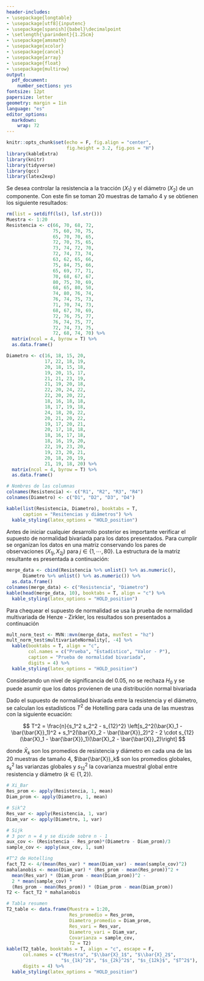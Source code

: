```yaml
---
header-includes:
- \usepackage{longtable}
- \usepackage[utf8]{inputenc}
- \usepackage[spanish]{babel}\decimalpoint
- \setlength{\parindent}{1.25cm}
- \usepackage{amsmath}
- \usepackage{xcolor}
- \usepackage{cancel}
- \usepackage{array}
- \usepackage{float}
- \usepackage{multirow}
output:
  pdf_document: 
    number_sections: yes
fontsize: 12pt
papersize: letter
geometry: margin = 1in
language: "es"
editor_options: 
  markdown: 
    wrap: 72
---
```


```r
knitr::opts_chunk$set(echo = F, fig.align = "center",
                      fig.height = 3.2, fig.pos = "H")
library(kableExtra)
library(knitr)
library(tidyverse)
library(qcc)
library(latex2exp)
```

```{=tex}
\input{titlepage}
\thispagestyle{empty}
\tableofcontents
\newpage
\thispagestyle{empty}
\listoffigures
\newpage
```

```{=tex}
\pagestyle{myheadings}
\setcounter{page}{4}
```

<!-- Juanjo  -->

\section{Ejercicio 1}

<!-- Gaviria -->

\section{Ejercicio 2}

\section{Ejercicio 3}

<!-- Simon -->

\section{Ejercicio 4}

\section{Ejercicio 5}

<!-- Juanjo -->

\section{Ejercicio 6}

Se desea controlar la resistencia a la tracción ($X_1$) y el diámetro ($X_2$) de un componente. Con este fin se toman 20 muestras de tamaño 4 y se obtienen los siguiente resultados:

```r
rm(list = setdiff(ls(), lsf.str()))
Muestra <- 1:20
Resistencia <- c(66, 70, 68, 72, 
                 75, 60, 70, 75, 
                 65, 70, 70, 65, 
                 72, 70, 75, 65, 
                 73, 74, 72, 70, 
                 72, 74, 73, 74, 
                 63, 62, 65, 66, 
                 75, 84, 75, 66, 
                 65, 69, 77, 71, 
                 70, 68, 67, 67, 
                 80, 75, 70, 69, 
                 68, 65, 80, 50, 
                 74, 80, 76, 74, 
                 76, 74, 75, 73, 
                 71, 70, 74, 73, 
                 68, 67, 70, 69, 
                 72, 76, 75, 77, 
                 76, 74, 75, 77, 
                 72, 74, 73, 75, 
                 72, 68, 74, 70) %>% 
  matrix(ncol = 4, byrow = T) %>% 
  as.data.frame()

Diametro <- c(16, 18, 15, 20,
              17, 22, 18, 19,
              20, 18, 15, 18,
              19, 20, 15, 17,
              21, 21, 23, 19,
              21, 19, 20, 18,
              22, 20, 24, 22,
              22, 20, 20, 22,
              18, 16, 18, 18,
              18, 17, 19, 18,
              24, 18, 20, 22,
              20, 21, 20, 22,
              19, 17, 20, 21,
              20, 17, 18, 18,
              18, 16, 17, 18,
              18, 16, 19, 20,
              22, 19, 23, 20,
              19, 23, 20, 21,
              20, 18, 20, 19,
              21, 19, 18, 20) %>% 
  matrix(ncol = 4, byrow = T) %>% 
  as.data.frame()

# Nombres de las columnas
colnames(Resistencia) <- c("R1", "R2", "R3", "R4")
colnames(Diametro) <- c("D1", "D2", "D3", "D4")

kable(list(Resistencia, Diametro), booktabs = T,
      caption = "Resitencias y diámetros") %>% 
  kable_styling(latex_options = "HOLD_position")
```

Antes de iniciar cualquier desarrollo posterior es importante verificar el supuesto de normalidad bivariada para los datos presentados. Para cumplir se organizan los datos en una matriz conservando los pares de observaciones $(X_{1j}, X_{2j})$ para $j \in \{1, \cdots, 80\}$. La estructura de la matriz resultante es presentada a continuación:

```r
merge_data <- cbind(Resistencia %>% unlist() %>% as.numeric(),
      Diametro %>% unlist() %>% as.numeric()) %>% 
  as.data.frame()
colnames(merge_data) <- c("Resistencia", "Diametro")
kable(head(merge_data, 10), booktabs = T, align = "c") %>% 
  kable_styling(latex_options = "HOLD_position")
```

Para chequear el supuesto de normalidad se usa la prueba de normalidad multivariada de Henze - Zirkler, los resultados son presentados a continuación

```r
mult_norm_test <- MVN::mvn(merge_data, mvnTest = "hz")
mult_norm_test$multivariateNormality[, -4] %>% 
  kable(booktabs = T, align = "c",
        col.names = c("Prueba", "Estadístico", "Valor - P"),
        caption = "Prueba de normalidad bivariada",
        digits = 4) %>% 
  kable_styling(latex_options = "HOLD_position")
```

Considerando un nivel de significancia del 0.05, no se rechaza $H_0$ y se puede asumir que los datos provienen de una distribución normal bivariada

\subsection{Calculo del estadístico $T^2$}

Dado el supuesto de normalidad bivariada entre la resistencia y el diámetro, se calculan los estadísticos $T^2$ de Hotelling para cada una de las muestras con la siguiente ecuación:

$$
T^2 = \frac{n}{s_1^2 s_2^2 - s_{12}^2} \left[s_2^2(\bar{X}_1 - \bar{\bar{X}}_1)^2 + s_1^2(\bar{X}_2 - \bar{\bar{X}}_2)^2 - 2 \cdot s_{12}(\bar{X}_1 - \bar{\bar{X}}_1)(\bar{X}_2 - \bar{\bar{X}}_2)\right]
$$

donde $\bar{X}_k$ son los promedios de resistencia y diámetro en cada una de las 20 muestras de tamaño 4, $\bar{\bar{X}}_k$ son los promedios globales, $s_k^2$ las varianzas globales y $s_{12}^2$ la covarianza muestral global entre resistencia y diámetro ($k \in \{1,2\}$).

```r
# Xi_Bar
Res_prom <- apply(Resistencia, 1, mean)
Diam_prom <- apply(Diametro, 1, mean)

# Sik^2
Res_var <- apply(Resistencia, 1, var)
Diam_var <- apply(Diametro, 1, var)

# Sijk
# 3 por n = 4 y se divide sobre n - 1
aux_cov <- (Resistencia - Res_prom)*(Diametro - Diam_prom)/3
sample_cov <- apply(aux_cov, 1, sum)

#T^2 de Hotelling
fact_T2 <- 4/(mean(Res_var) * mean(Diam_var) - mean(sample_cov)^2)
mahalanobis <- mean(Diam_var) * (Res_prom - mean(Res_prom))^2 +
  mean(Res_var) * (Diam_prom - mean(Diam_prom))^2 -
  2 * mean(sample_cov) * 
  (Res_prom - mean(Res_prom)) * (Diam_prom - mean(Diam_prom))
T2 <- fact_T2 * mahalanobis

# Tabla resumen
T2_table <- data.frame(Muestra = 1:20,
                       Res_promedio = Res_prom,
                       Diametro_promedio = Diam_prom,
                       Res_vari = Res_var,
                       Diametro_vari = Diam_var,
                       Covarianza = sample_cov,
                       T2 = T2)
kable(T2_table, booktabs = T, align = "c", escape = F,
      col.names = c("Muestra", "$\\bar{X}_1$", "$\\bar{X}_2$",
                    "$s_{1k}^2$", "$s_{2k}^2$", "$s_{12k}$", "$T^2$"),
      digits = 4) %>% 
  kable_styling(latex_options = "HOLD_position")
```















